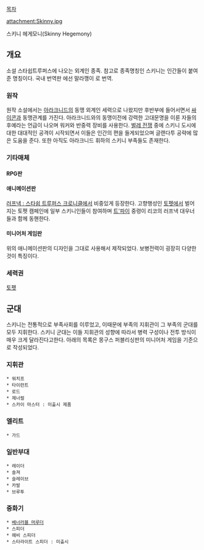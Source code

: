 [[목차]]

attachment:Skinny.jpg

스키니 헤게모니(Skinny Hegemony)

== 개요 ==
소설 스타쉽트루퍼스에 나오는 외계인 종족. 참고로 종족명칭인 스키니는 인간들이 붙여준 명칭이다. 국내 번역판 에선 말라깽이 로 번역.

=== 원작 ===
원작 소설에서는 [[아라크니드]]의 동맹 외계인 세력으로 나왔지만 후반부에 들어서면서 [[싸이콘]]과 동맹관계를 가진다. 아라크니드와의 동맹이전에 강력한 고대문명을 이룬 자들의 후예라는 언급이 나오며 워커와 반중력 장비를 사용한다.
[[벌레 전쟁]] 중에 스키니 도시에 대한 대대적인 공격이 시작되면서 이들은 인간의 편을 들게되었으며 글랜다투 공략에 많은 도움을 준다. 또한 아직도 아라크니드 휘하의 스키니 부족들도 존재한다.

=== 기타매체 ===

==== RPG판 ====

==== 애니메이션판 ====
[[러프낵 : 스타쉽 트루퍼스 크로니클]]에서 비중있게 등장한다. 고향행성인 [[토펫]]에서 벌어지는 토펫 캠페인에 일부 스키니인들이 참여하며 [[트'파이]] 중령이 리코의 러프낵 대우너들과 함께 동핸한다.

==== 미니어처 게임판 ====
위의 애니메이션판의 디자인을 그대로 사용해서 제작되었다. 보병전력이 굉장히 다양한것이 특징이다.

=== 세력권 ===
[[토펫]]


== 군대 ==
스키니는 전통적으로 부족사회를 이루었고, 이때문에 부족의 지휘관이 그 부족의 군대를 모두 지휘한다. 스키니 군대는 이들 지휘관의 성향에 따라서 병력 구성이나 전투 방식이 매우 크게 달라진다고한다.
아래의 목록은 몽구스 퍼블리싱판의 미니어처 게임을 기준으로 작성되었다.

=== 지휘관 ===
 * 워치프
 * 타이런트
 * 로드
 * 제너럴
 * 스카이 마스터 : 미출시 제품

=== 엘리트 ===
 * 가드

=== 일반부대 ===
 * 레이더
 * 솔져
 * 슬레이브
 * 카발
 * 브루투

=== 중화기 ===
 * [[베너러블 머루더]]
 * 스피더
 * 헤비 스피더
 * 스타라이트 스피더 : 미출시

